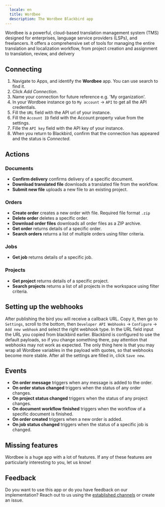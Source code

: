 ```yaml
---
  locale: en
  title: Wordbee
  description: The Wordbee Blackbird app
---
```


<LinkCard title="View on Github" target="_blank" href="https://github.com/bb-io/Wordbee" icon="github" />

Wordbee is a powerful, cloud-based translation management system (TMS) designed for enterprises, language service providers (LSPs), and freelancers. It offers a comprehensive set of tools for managing the entire translation and localization workflow, from project creation and assignment to translation, review, and delivery

## Connecting

1.  Navigate to Apps, and identify the **Wordbee** app. You can use search to find it.
2.  Click _Add Connection_.
3.  Name your connection for future reference e.g. 'My organization'.
4. In your Wordbee instance go to `My account` -> `API` to get all the API credentials.
5.  Fill the `URL` field with the API url of your instance.
6. Fill the `Account ID` field with the Account property value from the settings.
7. Fille the `API key` field with the API key of your instance.
8.  When you return to Blackbird, confirm that the connection has appeared and the status is _Connected_.

## Actions

### Documents 

-   **Confirm delivery** confirms delivery of a specific document.
-   **Download translated file** downloads a translated file from the workflow.
-   **Submit new file** uploads a new file to an existing project.

### Orders

-   **Create order** creates a new order with file. Required file format `.zip`
-   **Delete order** deletes a specific order.
-   **Download order files** downloads all order files as a ZIP archive.
-   **Get order** returns details of a specific order.
-   **Search orders** returns a list of multiple orders using filter criteria.

### Jobs

-   **Get job** returns details of a specific job.

### Projects

-   **Get project** returns details of a specific project.
-   **Search projects** returns a list of all projects in the workspace using filter criteria.

## Setting up the webhooks

After publishing the bird you will receive a callback URL. Copy it, then go to `Settings`,  scroll to the bottom, then `Developer API Webhooks` -> `Configure` -> `Add new webhook` and select the right webhook type. In the URL field input the URL you copied from blackbird earlier. Blackbird is configured to use the default payloads, so if you change something there, pay attention that webhooks may not work as expected. The only thing here is that you may wrap all Wordbee variables in the payload with quotes, so that webhooks become more stable. After all the settings are filled in, click `Save new`.

## Events

-   **On order message** triggers when any message is added to the order.
-   **On order status changed** triggers when the status of any order changes.
-   **On project status changed** triggers when the status of any project changes.
-   **On document workflow finished** triggers when the workflow of a specific document is finished.
-   **On order created** triggers when a new order is added.
-   **On job status changed** triggers when the status of a specific job is changed.

## Missing features

Wordbee is a huge app with a lot of features. If any of these features are particularly interesting to you, let us know!

## Feedback

Do you want to use this app or do you have feedback on our implementation? Reach out to us using the [established channels](https://www.blackbird.io/) or create an issue.

